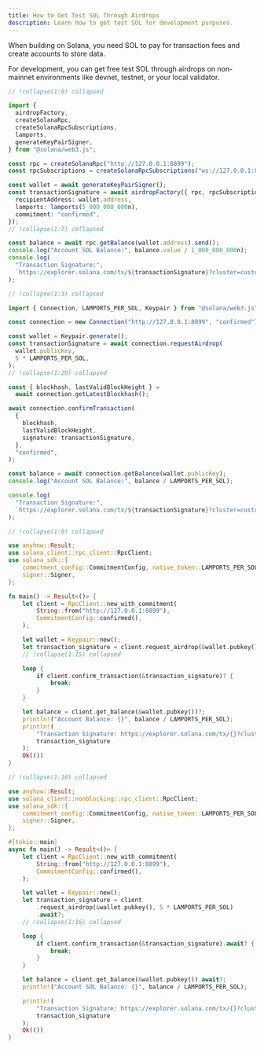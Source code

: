 ```yaml
---
title: How to Get Test SOL Through Airdrops
description: Learn how to get test SOL for development purposes.
---
```


When building on Solana, you need SOL to pay for transaction fees and create
accounts to store data.

For development, you can get free test SOL through airdrops on non-mainnet
environments like devnet, testnet, or your local validator.

<CodeTabs>

```ts !! title="Kit"
// !collapse(1:9) collapsed

import {
  airdropFactory,
  createSolanaRpc,
  createSolanaRpcSubscriptions,
  lamports,
  generateKeyPairSigner,
} from "@solana/web3.js";

const rpc = createSolanaRpc("http://127.0.0.1:8899");
const rpcSubscriptions = createSolanaRpcSubscriptions("ws://127.0.0.1:8900");

const wallet = await generateKeyPairSigner();
const transactionSignature = await airdropFactory({ rpc, rpcSubscriptions })({
  recipientAddress: wallet.address,
  lamports: lamports(5_000_000_000n),
  commitment: "confirmed",
});
// !collapse(1:7) collapsed

const balance = await rpc.getBalance(wallet.address).send();
console.log("Account SOL Balance:", balance.value / 1_000_000_000n);
console.log(
  "Transaction Signature:",
  `https://explorer.solana.com/tx/${transactionSignature}?cluster=custom`,
);
```

```ts !! title="Legacy"
// !collapse(1:3) collapsed

import { Connection, LAMPORTS_PER_SOL, Keypair } from "@solana/web3.js";

const connection = new Connection("http://127.0.0.1:8899", "confirmed");

const wallet = Keypair.generate();
const transactionSignature = await connection.requestAirdrop(
  wallet.publicKey,
  5 * LAMPORTS_PER_SOL,
);
// !collapse(1:20) collapsed

const { blockhash, lastValidBlockHeight } =
  await connection.getLatestBlockhash();

await connection.confirmTransaction(
  {
    blockhash,
    lastValidBlockHeight,
    signature: transactionSignature,
  },
  "confirmed",
);

const balance = await connection.getBalance(wallet.publicKey);
console.log("Account SOL Balance:", balance / LAMPORTS_PER_SOL);

console.log(
  "Transaction Signature:",
  `https://explorer.solana.com/tx/${transactionSignature}?cluster=custom`,
);
```

```rs !! title="Rust"
// !collapse(1:9) collapsed

use anyhow::Result;
use solana_client::rpc_client::RpcClient;
use solana_sdk::{
    commitment_config::CommitmentConfig, native_token::LAMPORTS_PER_SOL, signature::Keypair,
    signer::Signer,
};

fn main() -> Result<()> {
    let client = RpcClient::new_with_commitment(
        String::from("http://127.0.0.1:8899"),
        CommitmentConfig::confirmed(),
    );

    let wallet = Keypair::new();
    let transaction_signature = client.request_airdrop(&wallet.pubkey(), 5 * LAMPORTS_PER_SOL)?;
    // !collapse(1:15) collapsed

    loop {
        if client.confirm_transaction(&transaction_signature)? {
            break;
        }
    }

    let balance = client.get_balance(&wallet.pubkey())?;
    println!("Account Balance: {}", balance / LAMPORTS_PER_SOL);
    println!(
        "Transaction Signature: https://explorer.solana.com/tx/{}?cluster=custom",
        transaction_signature
    );
    Ok(())
}
```

```rs !! title="Rust Async"
// !collapse(1:10) collapsed

use anyhow::Result;
use solana_client::nonblocking::rpc_client::RpcClient;
use solana_sdk::{
    commitment_config::CommitmentConfig, native_token::LAMPORTS_PER_SOL, signature::Keypair,
    signer::Signer,
};

#[tokio::main]
async fn main() -> Result<()> {
    let client = RpcClient::new_with_commitment(
        String::from("http://127.0.0.1:8899"),
        CommitmentConfig::confirmed(),
    );

    let wallet = Keypair::new();
    let transaction_signature = client
        .request_airdrop(&wallet.pubkey(), 5 * LAMPORTS_PER_SOL)
        .await?;
    // !collapse(1:16) collapsed

    loop {
        if client.confirm_transaction(&transaction_signature).await? {
            break;
        }
    }

    let balance = client.get_balance(&wallet.pubkey()).await?;
    println!("Account SOL Balance: {}", balance / LAMPORTS_PER_SOL);

    println!(
        "Transaction Signature: https://explorer.solana.com/tx/{}?cluster=custom",
        transaction_signature
    );
    Ok(())
}
```

</CodeTabs>
